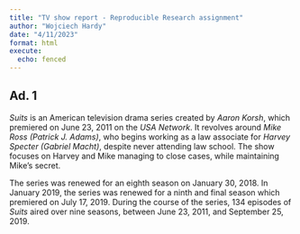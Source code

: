 ```yaml
---
title: "TV show report - Reproducible Research assignment"
author: "Wojciech Hardy"
date: "4/11/2023"
format: html
execute:
  echo: fenced
---
```


## Ad. 1

*Suits* is an American television drama series created by *Aaron Korsh*, which premiered on June 23, 2011 on the *USA Network*. It revolves around *Mike Ross (Patrick J. Adams)*, who begins working as a law associate for *Harvey Specter (Gabriel Macht)*, despite never attending law school. The show focuses on Harvey and Mike managing to close cases, while maintaining Mike's secret.

The series was renewed for an eighth season on January 30, 2018. In January 2019, the series was renewed for a ninth and final season which premiered on July 17, 2019. During the course of the series, 134 episodes of *Suits* aired over nine seasons, between June 23, 2011, and September 25, 2019.